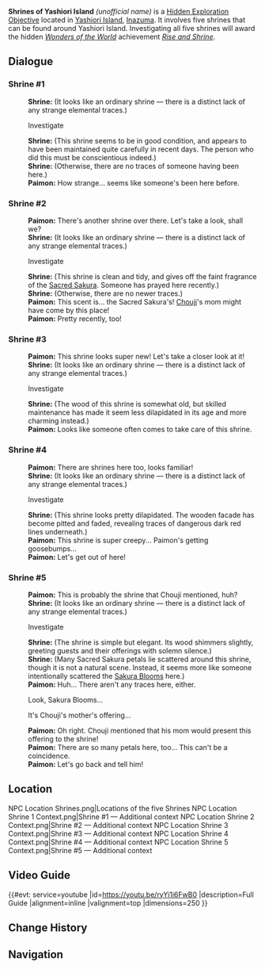 {{Hidden Exploration Objectives Infobox
|image      = 
|type       = Unordered
|req        = 
|region     = Inazuma
|area       = Yashiori Island
|loc        = [[Yashiori Island]]
|characters = Paimon;Traveler
}}
'''Shrines of Yashiori Island''' ''(unofficial name)'' is a [[Hidden Exploration Objective]] located in [[Yashiori Island]], [[Inazuma]]. It involves five shrines that can be found around Yashiori Island. Investigating all five shrines will award the hidden ''[[Wonders of the World]]'' achievement ''[[Rise and Shrine]]''.

==Dialogue==
===Shrine #1===
{{Dialogue start}}
:'''Shrine:''' (It looks like an ordinary shrine &mdash; there is a distinct lack of any strange elemental traces.)
:{{DIcon}} Investigate
:'''Shrine:''' (This shrine seems to be in good condition, and appears to have been maintained quite carefully in recent days. The person who did this must be conscientious indeed.)
:'''Shrine:''' (Otherwise, there are no traces of someone having been here.)
:'''Paimon:''' How strange... seems like someone's been here before.

===Shrine #2===
:'''Paimon:''' There's another shrine over there. Let's take a look, shall we?
:'''Shrine:''' (It looks like an ordinary shrine &mdash; there is a distinct lack of any strange elemental traces.)
:{{DIcon}} Investigate
:'''Shrine:''' (This shrine is clean and tidy, and gives off the faint fragrance of the [[Sacred Sakura]]. Someone has prayed here recently.)
:'''Shrine:''' (Otherwise, there are no newer traces.)
:'''Paimon:''' This scent is... the Sacred Sakura's! [[Chouji]]'s mom might have come by this place!
:'''Paimon:''' Pretty recently, too!

===Shrine #3===
:'''Paimon:''' This shrine looks super new! Let's take a closer look at it!
:'''Shrine:''' (It looks like an ordinary shrine &mdash; there is a distinct lack of any strange elemental traces.)
:{{DIcon}} Investigate
:'''Shrine:''' (The wood of this shrine is somewhat old, but skilled maintenance has made it seem less dilapidated in its age and more charming instead.)
:'''Paimon:''' Looks like someone often comes to take care of this shrine.

===Shrine #4===
:'''Paimon:''' There are shrines here too, looks familiar!
:'''Shrine:''' (It looks like an ordinary shrine &mdash; there is a distinct lack of any strange elemental traces.)
:{{DIcon}} Investigate
:'''Shrine:''' (This shrine looks pretty dilapidated. The wooden facade has become pitted and faded, revealing traces of dangerous dark red lines underneath.)
:'''Paimon:''' This shrine is super creepy... Paimon's getting goosebumps...
:'''Paimon:''' Let's get out of here!

===Shrine #5===
:'''Paimon:''' This is probably the shrine that Chouji mentioned, huh?
:'''Shrine:''' (It looks like an ordinary shrine &mdash; there is a distinct lack of any strange elemental traces.)
:{{DIcon}} Investigate
:'''Shrine:''' (The shrine is simple but elegant. Its wood shimmers slightly, greeting guests and their offerings with solemn silence.)
:'''Shrine:''' (Many Sacred Sakura petals lie scattered around this shrine, though it is not a natural scene. Instead, it seems more like someone intentionally scattered the [[Sakura Bloom]]s here.)
:'''Paimon:''' Huh... There aren't any traces here, either.
:{{DIcon}} Look, Sakura Blooms...
:{{DIcon}} It's Chouji's mother's offering...
:'''Paimon:''' Oh right. Chouji mentioned that his mom would present this offering to the shrine!
:'''Paimon:''' There are so many petals here, too... This can't be a coincidence.
:'''Paimon:''' Let's go back and tell him!
{{Dialogue end}}

==Location==
<gallery>
NPC Location Shrines.png|Locations of the five Shrines
NPC Location Shrine 1 Context.png|Shrine #1 &mdash; Additional context
NPC Location Shrine 2 Context.png|Shrine #2 &mdash; Additional context
NPC Location Shrine 3 Context.png|Shrine #3 &mdash; Additional context
NPC Location Shrine 4 Context.png|Shrine #4 &mdash; Additional context
NPC Location Shrine 5 Context.png|Shrine #5 &mdash; Additional context
</gallery>

==Video Guide==
{{#evt:
service=youtube
|id=https://youtu.be/ryYi1i6FwB0
|description=Full Guide
|alignment=inline
|valignment=top
|dimensions=250
}}

==Change History==
{{Change History|2.0}}

==Navigation==
{{Hidden Exploration Objective Navbox|Unordered}}